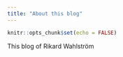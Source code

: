 ```yaml
---
title: "About this blog"
---
```


```r
knitr::opts_chunk$set(echo = FALSE)
```

This blog of Rikard Wahlström
